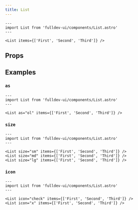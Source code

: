 ```yaml
---
title: List
---
```



```astro live
---
import List from 'fulldev-ui/components/List.astro'
---

<List items={['First', 'Second', 'Third']} />
```

## Props

<Props />

## Examples

### `as`

```astro live
---
import List from 'fulldev-ui/components/List.astro'
---

<List as="ol" items={['First', 'Second', 'Third']} />
```

### `size`

```astro live
---
import List from 'fulldev-ui/components/List.astro'
---

<List size="sm" items={['First', 'Second', 'Third']} />
<List size="md" items={['First', 'Second', 'Third']} />
<List size="lg" items={['First', 'Second', 'Third']} />
```

### `icon`

```astro live
---
import List from 'fulldev-ui/components/List.astro'
---

<List icon="check" items={['First', 'Second', 'Third']} />
<List icon="x" items={['First', 'Second', 'Third']} />
```

